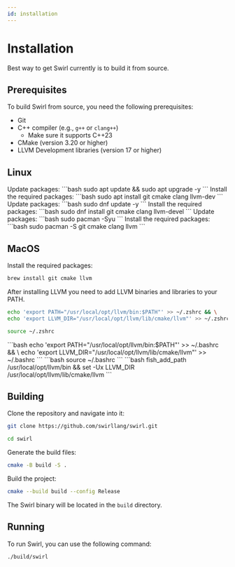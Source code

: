 ```yaml
---
id: installation
---
```



# Installation

Best way to get Swirl currently is to build it from source.

## Prerequisites

To build Swirl from source, you need the following prerequisites:
- Git
- C++ compiler (e.g., `g++` or `clang++`)
    - Make sure it supports C++23
- CMake (version 3.20 or higher)
- LLVM Development libraries (version 17 or higher)

## Linux
<Tabs groupId="os">
<TabItem value="Ubuntu" label="Ubuntu">
Update packages:
```bash
sudo apt update && sudo apt upgrade -y
```
Install the required packages:
```bash
sudo apt install git cmake clang llvm-dev
```
</TabItem>

<TabItem value="fedora" label="Fedora">
Update packages:
```bash
sudo dnf update -y
```
Install the required packages:
```bash
sudo dnf install git cmake clang llvm-devel
```
</TabItem>
<TabItem value="arch" label="Arch Linux">
Update packages:
```bash
sudo pacman -Syu
```
Install the required packages:
```bash
sudo pacman -S git cmake clang llvm
```
</TabItem>
</Tabs>

## MacOS
Install the required packages:
```bash
brew install git cmake llvm
```

After installing LLVM you need to add LLVM binaries and libraries to your PATH.
<Tabs groupId="macos">
<TabItem value="zsh" label="Zsh">
```bash
echo 'export PATH="/usr/local/opt/llvm/bin:$PATH"' >> ~/.zshrc && \
echo 'export LLVM_DIR="/usr/local/opt/llvm/lib/cmake/llvm"' >> ~/.zshrc
```
```bash
source ~/.zshrc
```
</TabItem>
<TabItem value="bash" label="Bash">
```bash
echo 'export PATH="/usr/local/opt/llvm/bin:$PATH"' >> ~/.bashrc && \
echo 'export LLVM_DIR="/usr/local/opt/llvm/lib/cmake/llvm"' >> ~/.bashrc
```
```bash
source ~/.bashrc
```
</TabItem>
<TabItem value="fish" label="Fish">
```bash
fish_add_path /usr/local/opt/llvm/bin &&
set -Ux LLVM_DIR /usr/local/opt/llvm/lib/cmake/llvm
```
</TabItem>
</Tabs>

## Building
Clone the repository and navigate into it:
```bash
git clone https://github.com/swirllang/swirl.git
```
```bash
cd swirl
```

Generate the build files:
```bash
cmake -B build -S .
```

Build the project:
```bash
cmake --build build --config Release
```
The Swirl binary will be located in the `build` directory.

## Running
To run Swirl, you can use the following command:
```bash
./build/swirl
```
